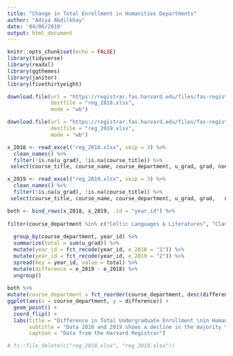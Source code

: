 ```yaml
---
title: "Change in Total Enrollment in Humanities Departments"
author: "Adiya Abdilkhay"
date: '04/06/2019'
output: html_document
---
```


```r
knitr::opts_chunk$set(echo = FALSE)
library(tidyverse)
library(readxl)
library(ggthemes)
library(janitor)
library(fivethirtyeight)
```

```r
download.file(url = "https://registrar.fas.harvard.edu/files/fas-registrar/files/class_enrollment_summary_by_term_03.06.18.xlsx",
              destfile = "reg_2018.xlsx",
              mode = "wb")

download.file(url = "https://registrar.fas.harvard.edu/files/fas-registrar/files/class_enrollment_summary_by_term_3.22.19.xlsx",
              destfile = "reg_2019.xlsx",
              mode = "wb")

```

```r
x_2018 <- read_excel("reg_2018.xlsx", skip = 3) %>% 
  clean_names() %>% 
  filter(!is.na(u_grad), !is.na(course_title)) %>% 
 select(course_title, course_name, course_department, u_grad, grad, non_degree, x_reg, withdraw, total)

x_2019 <- read_excel("reg_2019.xlsx", skip = 3) %>% 
  clean_names() %>% 
  filter(!is.na(u_grad), !is.na(course_title)) %>% 
 select(course_title, course_name, course_department, u_grad, grad,   non_degree, x_reg, withdraw, total)

both <- bind_rows(x_2018, x_2019, .id = "year_id") %>% 
  
filter(course_department %in% c("Celtic Languages & Literatures", "Classics, The", "Comparative Literature", "English", "Germanic Languages & Literatures", "History of Art & Architecture", "Music", "Romance Languages & Literatures", "Slavic Languages & Literatures", "Visual & Environmental Studies")) %>% 
  
  group_by(course_department, year_id) %>%
  summarize(total = sum(u_grad)) %>% 
  mutate(year_id = fct_recode(year_id, e_2018 = "1")) %>% 
  mutate(year_id = fct_recode(year_id, e_2019 = "2")) %>% 
  spread(key = year_id, value = total) %>% 
  mutate(difference = e_2019 - e_2018) %>% 
  ungroup()
  
both %>%
mutate(course_department = fct_reorder(course_department, desc(difference))) %>%
ggplot(aes(x = course_department, y = difference)) +
  geom_point() +
  coord_flip() +
  labs(title = "Difference in Total Undergraduate Enrollment \nin Humanities Departments",
       subtitle = "Data 2018 and 2019 shows a decline in the majority \nof departments in Humanities",
       caption = "Data from the Harvard Registrar")

# fs::file_delete(c("reg_2018.xlsx", "reg_2019.xlsx"))
```

